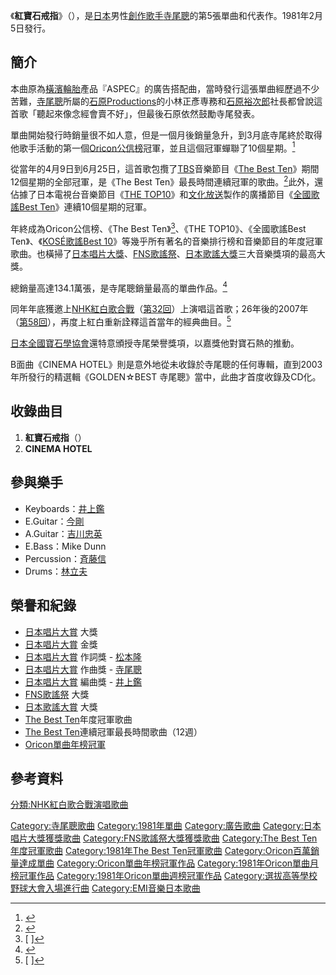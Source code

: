 {{otheruses|other=同名韓國電視劇|紅寶石戒指 (電視劇)}}
{{Infobox Single|
| Name                  = 紅寶石戒指<br />{{lang|ja|ルビーの指環}}
| Cover              =ルビーの指環.jpg
| Artist                = [[寺尾聰|寺尾聰]]
| Album                 = [[Reflections|Reflections]]
| Released              = 1981年2月5日
| Recorded              = 
| Genre                 = [[歌謠|歌謠]]
| Length                = 
| Label                 = [[EMI音樂日本|東芝EMI]]
| Writer                = [[松本隆|松本隆]]（作詞）<br />[[寺尾聰|寺尾聰]]（作曲）
| Producer              = 武藤敏文、寺尾聰
| Reviews               = 
| Chart position        = *週榜第1位（[[The_Best_Ten|The Best Ten]]、[[Oricon公信榜|Oricon]]）
*1981年4月、5月月榜第1位（Oricon）
*1981年年榜第1位（The Best Ten、Oricon）
| Certification         =
| Last single           = [[出航_SASURAI|出航 SASURAI]]<br />（1980年）
| This single           = '''紅寶石戒指'''<br />（1981年）
| Next single           = [[Long_distance_Call.|Long distance Call.]]<br />（1982年）
}}
《'''紅寶石戒指'''》（{{lang-ja|'''ルビーの指環'''}}），是[[日本|日本]]男性[[創作歌手|創作歌手]][[寺尾聰|寺尾聰]]的第5張單曲和代表作。1981年2月5日發行。

==簡介==
本曲原為[[橫濱輪胎|橫濱輪胎]]產品『ASPEC』的廣告搭配曲，當時發行這張單曲經歷過不少苦難，[[寺尾聰|寺尾聰]]所屬的[[石原Productions|石原Productions]]的小林正彥専務和[[石原裕次郎|石原裕次郎]]社長都曾說這首歌「聽起來像念經會賣不好」，但最後石原依然鼓勵寺尾發表。

單曲開始發行時銷量很不如人意，但是一個月後銷量急升，到3月底寺尾終於取得他歌手活動的第一個[[Oricon公信榜|Oricon公信榜]]冠軍，並且這個冠軍蟬聯了10個星期。<ref>{{Cite web |url=http://www18.ocn.ne.jp/~hbr/JP1_e.htm |title=List of the number-one hit singles on the Japanese Oricon Chart |accessdate=2010-11-10 |archive-date=2007-09-09 |archive-url=https://web.archive.org/web/20070909193011/http://www18.ocn.ne.jp/~hbr/JP1_e.htm |dead-url=no }}</ref>

從當年的4月9日到6月25日，這首歌包攬了[[TBS電視|TBS]]音樂節目《[[The_Best_Ten|The Best Ten]]》期間12個星期的全部冠軍，是《The Best Ten》最長時間連續冠軍的歌曲。<ref>[http://www2.tokai.or.jp/BGB/best10/1981.htm {{lang|ja|ザ・ベストテン 所有リスト 1981年}}]{{dead link|date=2018年1月 |bot=InternetArchiveBot |fix-attempted=yes }}</ref>此外，還佔據了日本電視台音樂節目《[[THE_TOP10|THE TOP10]]》和[[文化放送|文化放送]]製作的廣播節目《[[全國歌謠Best_Ten|全國歌謠Best Ten]]》連續10個星期的冠軍。

年終成為Oricon公信榜、《The Best Ten》<ref>[{{Cite web |url=http://edelweiss.inside-ricefield.com/bestten/1981_nenkan.html |script-title=ja:ザ・ベストテン 1981年、年間ベストテン |access-date=2010-11-10 |archive-date=2011-04-11 |archive-url=https://web.archive.org/web/20110411030404/http://edelweiss.inside-ricefield.com/bestten/1981_nenkan.html |dead-url=no }} {{lang|ja|ザ・ベストテン 1981年、年間ベストテン}}]</ref>、《THE TOP10》、《全國歌謠Best Ten》、《[[KOSÉ歌謠Best_10|KOSÉ歌謠Best 10]]》等幾乎所有著名的音樂排行榜和音樂節目的年度冠軍歌曲。也橫掃了[[日本唱片大獎|日本唱片大獎]]、[[FNS歌謠祭|FNS歌謠祭]]、[[日本歌謠大獎|日本歌謠大獎]]三大音樂獎項的最高大獎。

總銷量高達134.1萬張，是寺尾聰銷量最高的單曲作品。<ref>{{Cite web |url=http://www.musictvprogram.com/corner-ranking-single.html |script-title=ja:歴代シングルランキング |access-date=2010-11-10 |archive-url=https://web.archive.org/web/20100827183309/http://www.musictvprogram.com/corner-ranking-single.html |archive-date=2010-08-27 |dead-url=yes }}</ref>

同年年底獲邀上[[NHK紅白歌合戰|NHK紅白歌合戰]]（[[第32回NHK紅白歌合戰|第32回]]）上演唱這首歌；26年後的2007年（[[第58回NHK紅白歌合戰|第58回]]），再度上紅白重新詮釋這首當年的經典曲目。<ref>[{{Cite web |url=http://www.oricon.co.jp/news/confidence/50201/full/ |script-title=ja:紅白出場歌手が正式発表　初出場は中川翔子、リア・ディゾンら8組 |access-date=2010-11-10 |archive-date=2009-08-18 |archive-url=https://web.archive.org/web/20090818193654/http://www.oricon.co.jp/news/confidence/50201/full/ |dead-url=no }} {{lang|ja|紅白出場歌手が正式発表　初出場は中川翔子、リア・ディゾンら8組}}]</ref>

[[日本全國寶石學協會|日本全國寶石學協會]]還特意頒授寺尾榮譽獎項，以嘉獎他對寶石熱的推動。

B面曲《CINEMA HOTEL》則是意外地從未收錄於寺尾聰的任何專輯，直到2003年所發行的精選輯《GOLDEN☆BEST 寺尾聰》當中，此曲才首度收錄及CD化。

==收錄曲目==
# '''紅寶石戒指'''（{{lang|ja|ルビーの指環}}）
# '''CINEMA HOTEL'''
==參與樂手==
* Keyboards：[[井上鑑|井上鑑]]
* E.Guitar：[[今剛|今剛]]
* A.Guitar：[[吉川忠英|吉川忠英]]
* E.Bass：Mike Dunn
* Percussion：[[斉藤信|斉藤信]]
* Drums：[[林立夫|林立夫]]

==榮譽和紀錄==
*[[日本唱片大賞|日本唱片大賞]] 大獎
*[[日本唱片大賞|日本唱片大賞]] 金獎
*[[日本唱片大賞|日本唱片大賞]] 作詞獎 - [[松本隆|松本隆]]
*[[日本唱片大賞|日本唱片大賞]] 作曲獎 - [[寺尾聰|寺尾聰]]
*[[日本唱片大賞|日本唱片大賞]] 編曲獎 - [[井上鑑|井上鑑]]
*[[FNS歌謠祭|FNS歌謠祭]] 大獎
*[[日本歌謠大賞|日本歌謠大賞]] 大獎
*[[The_Best_Ten|The Best Ten]]年度冠軍歌曲
*[[The_Best_Ten|The Best Ten]]連續冠軍最長時間歌曲（12週）
*[[Oricon單曲年榜冠軍作品列表|Oricon單曲年榜冠軍]]

==參考資料==
{{reflist}}

{{日本唱片大獎受獎}}
{{FNS歌謠祭大獎}}
{{The Best Ten年度冠軍|1981年}}
{{Oricon單曲年榜冠軍|1981年}}
{{選拔高等學校野球大會入場進行曲}}

{{DEFAULTSORT:Ruby No Yubiwa}}
[[Category:寺尾聰歌曲|Category:寺尾聰歌曲]]
[[Category:1981年單曲|Category:1981年單曲]]
[[Category:廣告歌曲|Category:廣告歌曲]]
[[Category:日本唱片大獎獲獎歌曲|Category:日本唱片大獎獲獎歌曲]]
[[Category:FNS歌謠祭大獎獲獎歌曲|Category:FNS歌謠祭大獎獲獎歌曲]]
[[Category:The_Best_Ten年度冠軍歌曲|Category:The Best Ten年度冠軍歌曲]]
[[Category:1981年The_Best_Ten冠軍歌曲|Category:1981年The Best Ten冠軍歌曲]]
[[Category:Oricon百萬銷量達成單曲|Category:Oricon百萬銷量達成單曲]]
[[Category:Oricon單曲年榜冠軍作品|Category:Oricon單曲年榜冠軍作品]]
[[Category:1981年Oricon單曲月榜冠軍作品|Category:1981年Oricon單曲月榜冠軍作品]]
[[Category:1981年Oricon單曲週榜冠軍作品|Category:1981年Oricon單曲週榜冠軍作品]]
[[Category:選拔高等學校野球大會入場進行曲|Category:選拔高等學校野球大會入場進行曲]]
[[Category:EMI音樂日本歌曲|Category:EMI音樂日本歌曲]]
[[分類:NHK紅白歌合戰演唱歌曲|分類:NHK紅白歌合戰演唱歌曲]]